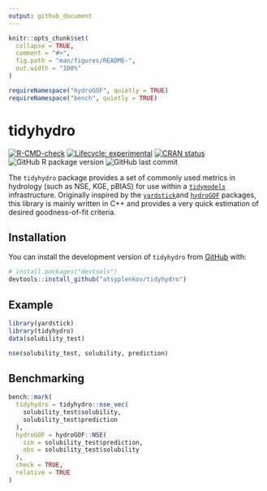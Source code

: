 ```yaml
---
output: github_document
---
```


<!-- README.md is generated from README.Rmd. Please edit that file -->

```r
knitr::opts_chunk$set(
  collapse = TRUE,
  comment = "#>",
  fig.path = "man/figures/README-",
  out.width = "100%"
)

requireNamespace("hydroGOF", quietly = TRUE)
requireNamespace("bench", quietly = TRUE)
```

# tidyhydro

<!-- badges: start -->
[![R-CMD-check](https://github.com/atsyplenkov/tidyhydro/actions/workflows/R-CMD-check.yaml/badge.svg)](https://github.com/atsyplenkov/tidyhydro/actions/workflows/R-CMD-check.yaml)
[![Lifecycle: experimental](https://img.shields.io/badge/lifecycle-experimental-orange.svg)](https://lifecycle.r-lib.org/articles/stages.html#experimental)
[![CRAN status](https://www.r-pkg.org/badges/version/tidyhydro)](https://CRAN.R-project.org/package=tidyhydro)
![GitHub R package version](https://img.shields.io/github/r-package/v/atsyplenkov/tidyhydro?label=github)
![GitHub last commit](https://img.shields.io/github/last-commit/atsyplenkov/tidyhydro)
<!-- badges: end -->

The `tidyhydro` package provides a set of commonly used metrics in hydrology (such as NSE, KGE, pBIAS) for use within a [`tidymodels`](https://www.tidymodels.org/) infrastructure. Originally inspired by the [`yardstick`](https://github.com/tidymodels/yardstick/tree/main)and [`hydroGOF`](https://github.com/hzambran/hydroGOF) packages, this library is mainly written in C++ and provides a very quick estimation of desired goodness-of-fit criteria.

## Installation

You can install the development version of `tidyhydro` from [GitHub](https://github.com/) with:

``` r
# install.packages("devtools")
devtools::install_github("atsyplenkov/tidyhydro")
```

## Example

```r
library(yardstick)
library(tidyhydro)
data(solubility_test)

nse(solubility_test, solubility, prediction)
```

## Benchmarking

```r
bench::mark(
  tidyhydro = tidyhydro::nse_vec(
    solubility_test$solubility,
    solubility_test$prediction
  ),
  hydroGOF = hydroGOF::NSE(
    sim = solubility_test$prediction,
    obs = solubility_test$solubility
  ),
  check = TRUE,
  relative = TRUE
)

```